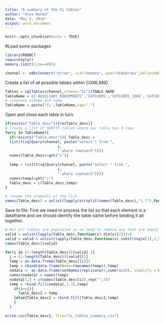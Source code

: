 ---
title: "A summary of the CL tables"
author: "Alex Hanke"
date: "May 5, 2016"
output: word_document
---

```{r setup, include=FALSE}
knitr::opts_chunk$set(echo = TRUE)
```

#Load some packages

```{r cars}
library(RODBC)
require(plyr)
memory.limit(size=4095)

channel <- odbcConnect("ptran", uid="hankea", pwd="StAndr3ws",believeNRows=F)
```
Create a list of all possible tables within COMLAND
```{r cars}
Tables = sqlTables(channel,schema="CL")$TABLE_NAME
TableName = c('AUXILIARY_EQUIPMENTS','CATCHERS','CATCHERS_1986','CATCHERS_2003','CATCHER_TYPES','COMMUNITIES','COMPANIES','CONVERSIONS','DEPTHS','DFO_REGIONS','ELECTORAL_DISTRICTS','FORMS','GEARS','GEAR_CATEGORIES','GEAR_CLASSES','GEAR_TYPES','GEAR_TYPES_PRE_1986','HORSEPOWER_CLASSES','HULL_TYPES','IDCATYYYY','IDENTIFIED_CATCHES_1986','IDENTIFIED_CATCHES_2003','INFO_TRANSFERT','LENGTH_CLASSES','LOADCOMMUNITIES','LOADCOMPANIES','LOG_DETAIL_1995','LOG_DETAIL_2003','LOG_ESTIMATE_1995','LOG_ESTIMATE_2003','LOG_HEADER_1995','LOG_HEADER_2003','NAFO_DIVISIONS','NAFO_SUB_AREAS','NAFO_UNIT_AREAS','OLD_IDENTIFIED_CATCHES_1999','OLD_SUB_TRIPS_1999','OLD_TRIPS_1999','PROVINCES','QUALITIES','QUOTAS','SIZES','SLIP_DETAIL_1995','SLIP_HEADER_2003','SPECIES','SPECIES_CLASSES','SPECIES_INCLUDED','SPECIES_PRE_1986','STATISTICAL_DISTRICTS','STIDYYYY','STOCKS','STOCK_AREAS','STYYYY','SUB_TRIPS_1986','SUB_TRIPS_2003','SUMMARIZED_CATCHES','SUMMARIZED_EFFORTS','SV_TRANSFERE','TEMP2009','TEMPGULF','TEMPMAR','TEMPMAR1213','TEMPMAR2009','TEMPNFLD','TEMPQUE','TEST','TEST_LOG_HEADER','TONNAGE_CLASSES','TONNAGE_CLASSES_PRE_1986','TONNAGE_CLASSES_X','TRIPS_1986','TRIPS_2003','TRIP_AUX_EQPT','TRIP_SUB_TRIP_FLAGS','UNITS_OF_MEASURE','VOYAGE_PRESENT','ZIFDB','ZIFDB19862008','ZIFNEW1986','ZIFNEW2008','ZIFNHQ1986','ZIFNHQ2002','ZIFYYYY','ZN2006','ALL_CATCHERS_VIEW','ALL_IDENTIFIED_CATCHES_VIEW','ALL_SUB_TRIPS_VIEW','ALL_TRIPS_VIEW','SPECIESTESTVIEW','YEARS_OF_ACTIVITY')
# catenate schema and name
TableName = paste("CL",TableName,sep=".")
```

Open and close each table in turn.
```{r , echo=FALSE}
if(exists("Table_desc")){rm(Table_desc)}
# Create a list of MARFIS tables where eac table has 4 rows  
for(i in TableName){
  if(!exists("Table_desc")){ Table_desc = 
  list(t(sqlQuery(channel, paste("select * from ",
                        i,
                        " where rownum<5"))))
  names(Table_desc)=get("i")}
  
  temp = list(t(sqlQuery(channel, paste("select * from ",
                        i,
                        " where rownum<5"))))
  names(temp)=get("i")
  Table_desc = c(Table_desc,temp)
}

# rename the elements of the list
names(Table_desc) = unlist(lapply(strsplit(names(Table_desc),"[.]"),function(x) x[2]))
```
Save to file. First we need to process the list so that each element is a dataframe and we should identify the table name before binding it all together.
```{r}
# Not all tables are populated so we need to remove any that are empty otherwise the next part will crash. Also I don't have permission to view all tables so I need to remove those as well.
valid = unlist(lapply(Table_desc,function(x) dim(x)[2]))>0
valid = valid & unlist(lapply(Table_desc,function(x) substring(x[1],1,5)!="HY000"))
names(Table_desc)[valid]

for(i in (1:length(Table_desc))[valid] ){
  j = (1:length(Table_desc))[valid][1]
  temp = as.data.frame(Table_desc[[i]])
  temp = cbind(data.frame(Name=rownames(temp)),temp)
  nodata <- as.data.frame(setNames(replicate(5,numeric(0), simplify = F), letters[1:5]))
  names(nodata) = names(temp)
  nodata[1,] = c(names(Table_desc[i]),rep("",4))
  temp = rbind.fill(nodata[,1:3],temp)
    if(i==j){
      Table_desc2 = temp
    }else{Table_desc2 = rbind.fill(Table_desc2,temp)
    }
  }

write.csv(Table_desc2, file="CL_tables_summary.csv")
```

